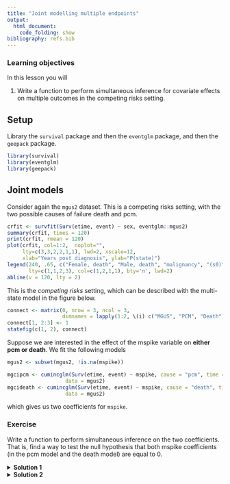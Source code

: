 ```yaml
---
title: "Joint modelling multiple endpoints"
output:
  html_document:
    code_folding: show
bibliography: refs.bib
---
```



### Learning objectives {.alert .alert-success}

In this lesson you will 

1. Write a function to perform simultaneous inference for covariate effects on multiple outcomes in the competing risks setting. 

## Setup

Library the `survival` package and then the `eventglm` package, and then the `geepack` package. 


```r
library(survival)
library(eventglm)
library(geepack)
```

## Joint models

Consider again the `mgus2` dataset. This is a competing risks setting, with the two possible causes of failure death and pcm. 

```r
crfit <- survfit(Surv(etime, event) ~ sex, eventglm::mgus2)
summary(crfit, times = 120)
print(crfit, rmean = 120)
plot(crfit, col=1:2,  noplot="",
     lty=c(3,3,2,2,1,1), lwd=2, xscale=12,
     xlab="Years post diagnosis", ylab="P(state)")
legend(240, .65, c("Female, death", "Male, death", "malignancy", "(s0)"),
       lty=c(1,1,2,3), col=c(1,2,1,1), bty='n', lwd=2)
abline(v = 120, lty = 2)
```

This is the _competing risks_ setting, which can be described with the multi-state model in the figure below. 

```r
connect <- matrix(0, nrow = 3, ncol = 3, 
                  dimnames = lapply(1:2, \(i) c("MGUS", "PCM", "Death")))
connect[1, 2:3] <- 1
statefig(c(1, 2), connect)
```


Suppose we are interested in the effect of the mspike variable on __either pcm or death__. We fit the following models
```r
mgus2 <- subset(mgus2, !is.na(mspike))

mgcipcm <- cumincglm(Surv(etime, event) ~ mspike, cause = "pcm", time = 120, 
                   data = mgus2)
mgcideath <- cumincglm(Surv(etime, event) ~ mspike, cause = "death", time = 120, 
                   data = mgus2)
```
which gives us two coefficients for `mspike`. 


### Exercise {.alert .alert-warning}

Write a function to perform simultaneous inference on the two coefficients. That is, find a way to test the null hypothesis that both mspike coefficients (in the pcm model and the death model) are equal to 0. 


<details>
<summary><strong>Solution 1</strong></summary>

This solution involves stacking the estimating equations for both models, and the refitting with an indicator for the outcome type. 

```r
jointfit <- function(fit1, fit2) {
  
  bform <- update.formula(fit1$formula, .PO ~ .)
  
  dset1 <- get_all_vars(bform[-2], fit1$data)
  dset1$.PO <- fit1$y
  dset1$model <- "fit1"
  dset1$id <- 1:nrow(dset1)
  
  dset2 <- get_all_vars(bform[-2], fit2$data)
  dset2$.PO <- fit2$y
  dset2$model <- "fit2"
  dset2$id <- 1:nrow(dset2)
  
  dset <- rbind(dset1, dset2)
  
  nform <- update.formula(bform, ~ .:model + model - 1)
  
  geefit <- geese(nform, data = dset[order(dset$id),], id = id)
  
  geefit
  
}

jointm <- jointfit(mgcipcm, mgcideath)


mstat <- c(t(jointm$beta[3:4]) %*% solve(jointm$vbeta[3:4, 3:4]) %*% jointm$beta[3:4])
pchisq(mstat, df = 2, lower.tail = FALSE)
```
</details>


<details>
<summary><strong>Solution 2</strong></summary>

This solution uses the bootstrap to estimate the covariance matrix of the two coefficients. 

```r
B <- 2000
beta.boot <- matrix(NA, nrow = B, ncol = 2)

for(j in 1:B){
 
  mgus2.j <- mgus2[sample(1:nrow(mgus2), nrow(mgus2), replace = TRUE),]
  
  mgcipcm.j <- cumincglm(Surv(etime, event) ~ mspike, cause = "pcm", time = 120, 
                   data = mgus2.j)
  mgcideath.j <- cumincglm(Surv(etime, event) ~ mspike, cause = "death", time = 120, 
                   data = mgus2.j)
  
  beta.boot[j,] <- c(mgcipcm.j$coefficients[2], mgcideath.j$coefficients[2])

}

mstat <- c(mgcipcm$coefficients[2], mgcideath$coefficients[2]) %*% 
  solve(cov(beta.boot)) %*% c(mgcipcm$coefficients[2], mgcideath$coefficients[2])
pchisq(mstat, df = 2, lower.tail = FALSE)
```
</details>


